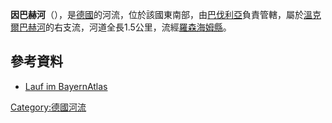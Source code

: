 {{Onesource|time=2020-12-09T09:08:02+00:00}}
{{Coord|47.79998|N|12.14561|E|display=title}}

'''因巴赫河'''（{{lang-de|Innbach}}），是[[德國|德國]]的河流，位於該國東南部，由[[巴伐利亞|巴伐利亞]]負責管轄，屬於[[溫克爾巴赫河|溫克爾巴赫河]]的右支流，河道全長1.5公里，流經[[羅森海姆縣|羅森海姆縣]]。

==參考資料==
* [https://v.bayern.de/yZPw3 Lauf im BayernAtlas]

{{Germany-geo-stub}}
[[Category:德國河流|Category:德國河流]]